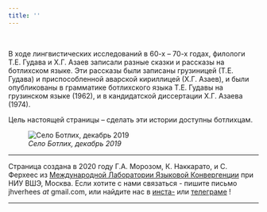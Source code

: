 ```yaml
---
title: ''
---
```


<br>

<div style="max-width:650px">
В ходе лингвистических исследований в 60-х -- 70-х годах, филологи Т.Е. Гудава и Х.Г. Азаев записали разные сказки и рассказы на ботлихском языке. Эти рассказы были записаны грузиницей (Т.Е. Гудава) и приспособленной аварской кириллицей (Х.Г. Азаев), и были опубликованы в грамматике ботлихского языка Т.Е. Гудавы на грузинском языке (1962), и в кандидатской диссертации Х.Г. Азаева (1974).
<br>

Цель настоящей страницы -- сделать эти истории доступны ботлихцам.
<br>

![*Село Ботлих, декабрь 2019*](images/selo.JPG)

---

Страница создана в 2020 году Г.А. Морозом, К. Наккарато, и С. Ферхеес из [Международной Лаборатории Языковой Конвергенции](https://ilcl.hse.ru/) при НИУ ВШЭ, Москва. Если хотите с нами связаться - пишите письмо jhverhees _at_ gmail.com, или найдите нас в [инста-](https://www.instagram.com/botlikh_rasha/) или [телеграме](https://t.me/botlikh_rasha) !

---

</div>